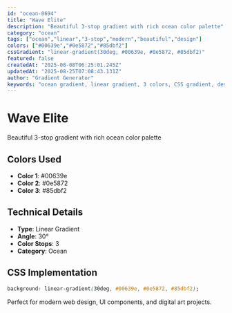 ```yaml
---
id: "ocean-0694"
title: "Wave Elite"
description: "Beautiful 3-stop gradient with rich ocean color palette"
category: "ocean"
tags: ["ocean","linear","3-stop","modern","beautiful","design"]
colors: ["#00639e","#0e5872","#85dbf2"]
cssGradient: "linear-gradient(30deg, #00639e, #0e5872, #85dbf2)"
featured: false
createdAt: "2025-08-08T06:25:01.245Z"
updatedAt: "2025-08-25T07:08:43.131Z"
author: "Gradient Generator"
keywords: "ocean gradient, linear gradient, 3 colors, CSS gradient, design, #00639e, #0e5872, #85dbf2"
---
```


# Wave Elite

Beautiful 3-stop gradient with rich ocean color palette

## Colors Used
- **Color 1**: #00639e
- **Color 2**: #0e5872
- **Color 3**: #85dbf2

## Technical Details
- **Type**: Linear Gradient
- **Angle**: 30°
- **Color Stops**: 3
- **Category**: Ocean

## CSS Implementation
```css
background: linear-gradient(30deg, #00639e, #0e5872, #85dbf2);
```

Perfect for modern web design, UI components, and digital art projects.

